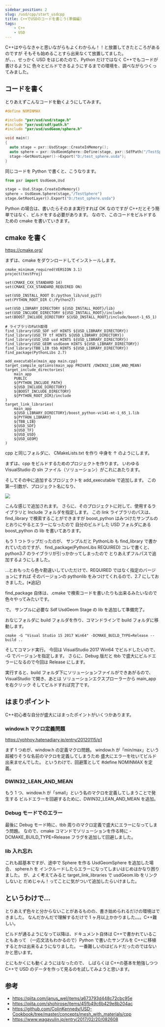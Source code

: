 ```yaml
---
sidebar_position: 2
slug: /usd/cpp/start_usdcpp
title: C++でUSDのコードを書こう(準備編)
tags:
    - C++
    - USD
---
```


C++はやらなきゃと思いながらもよくわからん！！と放置してきたところがあるのですが
そもそも始めることすら出来なくて放置してました。  
が、、、せっかく USD をはじめたので、Python だけではなく C++でもコードが書けるように
色々とビルドできるようにするまでの環境を、調べながらつくってみました。

## コードを書く

とりあえずこんなコードを動くようにしてみます。

```cpp
#define NOMINMAX

#include "pxr/usd/usd/stage.h"
#include "pxr/usd/sdf/path.h"
#include "pxr/usd/usdGeom/sphere.h"

void main()
{
  auto stage = pxr::UsdStage::CreateInMemory();
  auto sphere = pxr::UsdGeomSphere::Define(stage, pxr::SdfPath("/TestSphere"));
  stage->GetRootLayer()->Export("D:/test_sphere.usda");
}
```

同じコードを Python で書くと、こうなります。

```python
from pxr import UsdGeom,Usd

stage = Usd.Stage.CreateInMemory()
sphere = UsdGeom.Sphere(stage,"/TestSphere")
stage.GetRootLayer().Export("D:/test_sphere.usda")
```

Python の場合は、書いたらそのまま実行すれば OK なのですが
C++だとそう簡単ではなく、ビルドをする必要があります。
なので、このコードをビルドするための cmake を書いていきます。

## cmake を書く

https://cmake.org/

まずは、cmake をダウンロードしてインストールします。

```
cmake_minimum_required(VERSION 3.1)
project(testProj)

set(CMAKE_CXX_STANDARD 14)
set(CMAKE_CXX_STANDARD_REQUIRED ON)

set(USD_INSTALL_ROOT D:/python_lib/usd_py27)
set(PYTHON_ROOT_DIR C:/Python27)

set(USD_LIBRARY_DIRECTORY ${USD_INSTALL_ROOT}/lib)
set(USD_INCLUDE_DIRECTORY ${USD_INSTALL_ROOT}/include)
set(BOOST_INCLUDE_DIRECTORY ${USD_INSTALL_ROOT}/include/boost-1_65_1)

# ライブラリのPath取得
find_library(USD_SDF sdf HINTS ${USD_LIBRARY_DIRECTORY})
find_library(USD_TF tf HINTS ${USD_LIBRARY_DIRECTORY})
find_library(USD_USD usd HINTS ${USD_LIBRARY_DIRECTORY})
find_library(USD_GEOM usdGeom HINTS ${USD_LIBRARY_DIRECTORY})
find_library(TBB_LIB tbb HINTS ${USD_LIBRARY_DIRECTORY})
find_package(PythonLibs 2.7)

add_executable(main_app main.cpp)
target_compile_options(main_app PRIVATE /DWIN32_LEAN_AND_MEAN)
target_include_directories(
    main_app
    PUBLIC
    ${PYTHON_INCLUDE_PATH}
    ${USD_INCLUDE_DIRECTORY}
    ${BOOST_INCLUDE_DIRECTORY}
    ${PYTHON_ROOT_DIR}/include
)
target_link_libraries(
    main_app
    ${USD_LIBRARY_DIRECTORY}/boost_python-vc141-mt-1_65_1.lib
    ${PYTHON_LIBRARY}
    ${TBB_LIB}
    ${USD_SDF}
    ${USD_TF}
    ${USD_USD}
    ${USD_GEOM}
)
```

cpp と同じフォルダに、 CMakeLists.txt を作り
中身を ↑ のようにします。

まずは、cpp をビルドするためのプロジェクトを作ります。
いわゆる VisualStudio の sln ファイル（ソリューション）がこれにあたります。

そしてその中に追加するプロジェクトを add_executable で追加します。
この第一引数が、プロジェクト名になり、

![](https://gyazo.com/56ebe3e8aa739a3943df57699105cc5b.png)

こんな感じで追加されます。
さらに、そのプロジェクトに対して、使用するライブラリと Include フォルダを指定します。
この link ライブラリのパスは、find_library で検索することができますが
boost_python はみつけたサンプルのとおりにやるとエラーになったので
自分のビルドした USD フォルダにある boost_python の lib を書いてあります。

もう 1 つトラップだったのが、
サンプルだと PythonLib も find_library で書かれていたのですが、
find_package(PythonLibs REQUIRED)
コレで書くと、python3.7 のライブラリが引っかかってしまったので
とりあえずフルパスで追加するようにしました。

...とおもったら色々勘違いしていただけで、REQUIRED ではなく指定のバージョンにすれば
そのバージョンの pythonlib をみつけてくれるので、2.7 にしておきました。(※追記)

find_package 自体は、.cmake で検索コードを書いたりも出来るみたいなので
色々やってみたいです。

で。
サンプルに必要な Sdf UsdGeom Stage の lib を追加して準備完了。

おなじフォルダに build フォルダを作り、コマンドラインで build フォルダに移動します。

```
cmake -G "Visual Studio 15 2017 Win64" -DCMAKE_BUILD_TYPE=Release --build ..
```

そしてコマンド実行。
今回は VisualStudio 2017 Win64 でビルドしたいので、 -G でバージョンを指定します。
さらに、Debug 版だと tbb で盛大にビルドエラーになるので今回は Release にします。

実行すると、build フォルダ下にソリューションファイルができあがるので、
VisualStudio で開き、あとは ソリューションエクスプローラーから main_app を右クリック
そしてビルドすれば完了です。

## はまりポイント

C++初心者な自分が盛大にはまったポイントがいくつかあります。

### window.h マクロ定義問題

https://yohhoy.hatenadiary.jp/entry/20120115/p1

まず 1 つめが、window.h の定義マクロ問題。
window.h が「min/max」という超被りそうな名前のマクロを定義してしまうため
盛大にエラーを吐いてビルド出来ませんでした。
というわけで、回避策として #define NOMINMAX を定義。

### DWIN32_LEAN_AND_MEAN

もう 1 つ、window.h が「small」という名のマクロを定義してしまうことで発生する
ビルドエラーを回避するために、DWIN32_LEAN_AND_MEAN を追加。

### Debug モードでのエラー

最後に Debug モード時に、tbb 周りのマクロ定義で盛大にエラーになってしまう問題。
なので、cmake コマンドでソリューションを作る時に -DCMAKE_BUILD_TYPE=Release
フラグを追加して回避しました。

### lib 入れ忘れ

これも超基本ですが、途中で Sphere を作る UsdGeomSphere を追加した場合、 sphere.h を
インクルードしたらエラーになってしまいはじめはかなり困りました。
が、よく考えてみると target_link_libraries で usdGeom.lib をリンクしないと
だめじゃん！ってことに気がついて追加したらいけました。

## というわけで...

とりあえず色々と分からないことがあるものの、書き始められるだけの環境はできました。
なんだかんだで理解するだけで 1 ヶ月以上かかりました。。。C++難しい。

ビルドが通るようになって以降は、ドキュメント自体は C++で書かれていることもあって
（一応文法もわかるので）Python で書いたサンプルを C++に移植するとかは出来るようになりました。
一番難しいのはビルドだったのではないかと思います。

とにもかくにも動くようにはなったので、
しばらくは C++の基本を勉強しつつ C++で USD のデータを作って見るのを試してみようと思います。

## 参考

-   https://qiita.com/janus_wel/items/a673793d448c72cbc95e
-   https://qiita.com/shohirose/items/45fb49c6b429e8b204ac
-   https://github.com/ColinKennedy/USD-Cookbook/tree/master/concepts/mesh_with_materials/cpp
-   https://www.wagavulin.jp/entry/2017/02/20/082608
